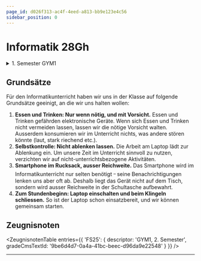 ```yaml
---
page_id: d026f313-ac4f-4eed-a813-bb9e123e4c56
sidebar_position: 0
---
```


# Informatik 28Gh
<Semesterplan termine={termine_fs25} />

<details>
    <summary>1. Semester GYM1</summary>
    <Semesterplan einzellektion={einzellektion} praktikum={praktikum} />
</details>

<Directory name='Notizen' id='1fb5d117-914d-4b65-a1f9-fd8cc3320e2c' />

## Grundsätze
Für den Informatikunterricht haben wir uns in der Klasse auf folgende Grundsätze geeinigt, an die wir uns halten wollen:
1. **Essen und Trinken: Nur wenn nötig, und mit Vorsicht.** Essen und Trinken gefährden elektronische Geräte. Wenn sich Essen und Trinken nicht vermeiden lassen, lassen wir die nötige Vorsicht walten. Ausserdem konsumieren wir im Unterricht nichts, was andere stören könnte (laut, stark riechend etc.).
2. **Selbstkontrolle: Nicht ablenken lassen.** Die Arbeit am Laptop lädt zur Ablenkung ein. Um unsere Zeit im Unterricht sinnvoll zu nutzen, verzichten wir auf nicht-unterrichtsbezogene Aktivitäten.
3. **Smartphone im Rucksack, ausser Reichweite.** Das Smartphone wird im Informatikunterricht nur selten benötigt ᠆ seine Benachrichtigungen lenken uns aber oft ab. Deshalb liegt das Gerät nicht auf dem Tisch, sondern wird ausser Reichweite in der Schultasche aufbewahrt.
4. **Zum Stundenbeginn: Laptop einschalten und beim Klingeln schliessen.** So ist der Laptop schon einsatzbereit, und wir können gemeinsam starten.

## Zeugnisnoten
<ZeugnisnotenTable entries={{
    'FS25': {
        descriptor: 'GYM1, 2. Semester',
        gradeCmsTextId: '9be6d4d7-0a4a-41bc-beec-d96da9e22548'
    }
}} />

---